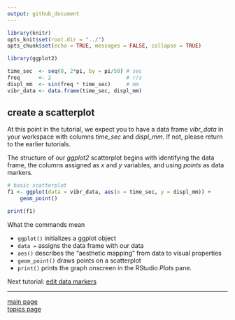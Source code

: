 ```yaml
---
output: github_document
---
```


```r
library(knitr)
opts_knit$set(root.dir = "../")
opts_chunk$set(echo = TRUE, messages = FALSE, collapse = TRUE)

library(ggplot2)

time_sec  <- seq(0, 2*pi, by = pi/50) # sec
freq      <- 2                        # r/s
displ_mm  <- sin(freq * time_sec)     # mm
vibr_data <- data.frame(time_sec, displ_mm)
```

## create a scatterplot 

At this point in the tutorial, we expect you to have a data frame *vibr_data* in your workspace with columns *time_sec* and *displ_mm*. If not, please return to the earlier tutorials. 

The structure of our *ggplot2* scatterplot begins with identifying the data frame, the columns assigned as *x* and *y* variables, and using *points* as data markers.   

```r
# basic scatterplot
f1 <- ggplot(data = vibr_data, aes(x = time_sec, y = displ_mm)) +
	geom_point()

print(f1)
```

What the commands mean

- `ggplot()` initializes a ggplot object
- `data = ` assigns the data frame with our data 
- `aes()` describes the "aesthetic mapping" from data to visual properties
- `geom_point()` draws points on a scatterplot 
- `print()` prints the graph onscreen in the RStudio *Plots* pane. 









Next tutorial: [edit data markers](tut-0305_edit-data-markers.md)


---

[main page](../README.md)<br> 
[topics page](../README-by-topic.md)
